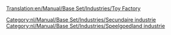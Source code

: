 [[Translation:en/Manual/Base Set/Industries/Toy Factory]]

{{nl/Manual/Base Set/Industries/Industrieën|image=en/Manual/Base Set/Industries/ToyFactory.png
|name=Speelgoedfabriek
|climates=[[nl/Manual/Klimaat#speelgoedland|Speelgoedland]]
|accepts=[[nl/Manual/Base Set/Cargos/Plastic|Plastic]], [[nl/Manual/Base Set/Cargos/Batterijen|Batterijen]]
|produces=[[nl/Manual/Base Set/Cargos/Speelgoed|Speelgoed]]
|notes=Niet aanwezig in andere [[nl/Manual/Klimaat|klimaten]].
}}

[[Category:nl/Manual/Base Set/Industries/Secundaire industrie]]
[[Category:nl/Manual/Base Set/Industries/Speelgoedland industrie]]
